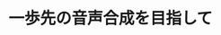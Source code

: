 ﻿---
title: "一歩先の音声合成を目指して"
category: "工学"
vol: "71"
interviewee: "小林 隆夫"
url: ""
tags: []
pdf: "71-5-kobayashi.pdf"
facephoto: ""
career: ""
preface: "音声合成の技術は、我々の身近なところではバ スや鉄道の車内放送、カーナビゲーション、天気 概況、株式市況などで用いられている。現在実用 化されている音声合成では、生成された音声の品 質が悪いか、あるいは品質が良くても特定の人の 声しか生成できず、また感情のこもっていない声 しか生成できなかった。 小林研究室では、隠れマルコフモデルを用いて、 色々な人の音声や感情がこもった音声を合成する ための研究を行っている。本稿では、先生らが行っ ている三つの研究について紹介する。"
---
